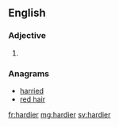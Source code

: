 ==English==

===Adjective===
{{head|en}}

# {{en-comparative of|hardy}}

===Anagrams===
* [[harried#English|harried]]
* [[red hair#English|red hair]]

[[fr:hardier]]
[[mg:hardier]]
[[sv:hardier]]